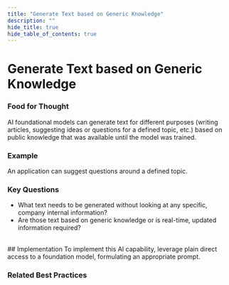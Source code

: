 ```yaml
---
title: "Generate Text based on Generic Knowledge"
description: ""
hide_title: true
hide_table_of_contents: true
---
```



<PageViewTracker />

<div className="hero-header">
  <h1>Generate Text based on Generic Knowledge</h1>
</div>

### Food for Thought

AI foundational models can generate text for different purposes (writing articles, suggesting ideas or questions for a defined topic, etc.) based on public knowledge that was available until the model was trained.

### Example

An application can suggest questions around a defined topic.

### Key Questions

- What text needs to be generated without looking at any specific, company internal information?
- Are those text based on generic knowledge or is real-time, updated information required?

<br />

<div className="section-with-background blue">
  ## Implementation
  To implement this AI capability, leverage plain direct access to a foundation model, formulating an appropriate prompt.

### Related Best Practices

<ul className="button-grid">
  <IconLinkButton href="/docs/technical-view/generative-ai/plain/" text="Plain (Foundational Model Access)" />
</ul>

</div>
